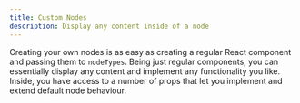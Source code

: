 ```yaml
---
title: Custom Nodes
description: Display any content inside of a node
---
```


Creating your own nodes is as easy as creating a regular React component and passing them to `nodeTypes`. Being just regular components, you can essentially display any content and implement any functionality you like. Inside, you have access to a number of props that let you implement and extend default node behaviour.

<RemoteCodeViewer route="examples/nodes/custom-node" framework="react" />
